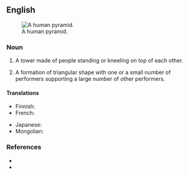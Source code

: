 ==English==
[[File:Otago_Dancers_human_pyramid_2.jpg|thumb|A human pyramid.]]

===Noun===
{{en-noun}}

# A tower made of people standing or kneeling on top of each other.
# {{lb|en|circus}} A formation of triangular shape with one or a small number of performers supporting a large number of other performers.

====Translations====
{{trans-top|tower made of people}}
* Finnish: {{t|fi|ihmispyramidi}}
* French: {{t+|fr|pyramide humaine|f}}
{{trans-mid}}
* Japanese: {{t|ja|人間ピラミッド|tr=ningen piramiddo}}
* Mongolian: {{t|mn|хүн пирамид|sc=Cyrl}}
{{trans-bottom}}

===References===
* {{pedia}}
* {{comcatlite|human pyramids}}